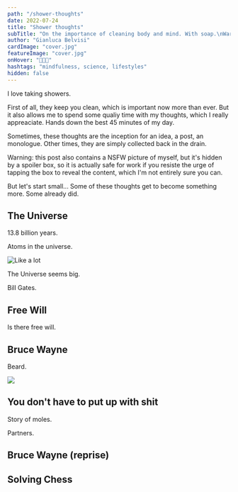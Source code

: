 ```yaml
---
path: "/shower-thoughts"
date: 2022-07-24
title: "Shower thoughts"
subTitle: "On the importance of cleaning body and mind. With soap.\nWarning: NSFW image."
author: "Gianluca Belvisi"
cardImage: "cover.jpg"
featureImage: "cover.jpg"
onHover: "🤔💭🚿"
hashtags: "mindfulness, science, lifestyles"
hidden: false
---
```



I love taking showers.

First of all, they keep you clean, which is important now more than ever. But it also allows me to spend some qualiy time with my thoughts, which I really appreaciate. Hands down the best 45 minutes of my day.

Sometimes, these thoughts are the inception for an idea, a post, an monologue. Other times, they are simply collected back in the drain.

Warning: this post also contains a NSFW picture of myself, but it's hidden by a spoiler box, so it is actually safe for work if you resiste the urge of tapping the box to reveal the content, which I'm not entirely sure you can.

But let's start small...
Some of these thoughts get to become something more. Some already did.

## The Universe

13.8 billion years.

Atoms in the universe.

![Like a lot](universe.jpg)

<FigureLabel>The Universe seems big.</FigureLabel>

Bill Gates.

## Free Will

Is there free will.

## Bruce Wayne

Beard.

![](batman.jpg)

## You don't have to put up with shit

Story of moles.

Partners.


## Bruce Wayne (reprise)

## Solving Chess